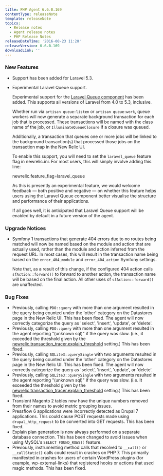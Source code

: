 ```yaml
---
title: PHP Agent 6.6.0.169
contentType: releaseNote
template: releaseNote
topics:
  - Release notes
  - Agent release notes
  - PHP Release Notes
releaseDateTime: '2016-08-23 11:20'
releaseVersion: 6.6.0.169
downloadLink: ''
---
```


### New Features

* Support has been added for Laravel 5.3.
* Experimental Laravel Queue support.

  Experimental support for the [Laravel Queue component](http://laravel.com/docs/5.2/queues) has been added. This supports all versions of Laravel from 4.0 to 5.3, inclusive.

  Whether run via `artisan queue:listen` or `artisan queue:work`, queue workers will now generate a separate background transaction for each job that is processed. These transactions will be named with the class name of the job, or `IlluminateQueueClosure` if a closure was queued.

  Additionally, a transaction that queues one or more jobs will be linked to the background transaction(s) that processed those jobs on the transaction map in the New Relic UI.

  To enable this support, you will need to set the `laravel_queue` feature flag in newrelic.ini. For most users, this will simply involve adding this line:

  newrelic.feature_flag=laravel_queue

  As this is presently an experimental feature, we would welcome feedback — both positive and negative — on whether this feature helps users using the Laravel Queue component better visualise the structure and performance of their applications.

  If all goes well, it is anticipated that Laravel Queue support will be enabled by default in a future version of the agent.

### Upgrade Notices

* Symfony 1 transactions that generate 404 errors due to no routes being matched will now be named based on the module and action that are actually used, rather than the module and action inferred from the request URL. In most cases, this will result in the transaction name being based on the `error_404_module` and `error_404_action` Symfony settings.

  Note that, as a result of this change, if the configured 404 action calls `sfAction::forward()` to forward to another action, the transaction name will be based on the final action. All other uses of `sfAction::forward()` are unaffected.

### Bug Fixes

* Previously, calling `PDO::query` with more than one argument resulted in the query being counted under the 'other' category on the Datastores page in the New Relic UI. This has been fixed. The agent will now correctly categorize the query as 'select', 'insert', 'update', or 'delete'.
* Previously, calling `PDO::query` with more than one argument resulted in the agent reporting "(unknown sql)" if the query was slow. (i.e., it exceeded the threshold given by the [newrelic.transaction_tracer.explain_threshold](https://docs.newrelic.com/docs/agents/php-agent/configuration/php-agent-configuration#inivar-tt-epthreshold) setting.) This has been fixed.
* Previously, calling `SQLite3::querySingle` with two arguments resulted in the query being counted under the 'other' category on the Datastores page in the New Relic UI. This has been fixed. The agent will now correctly categorize the query as 'select', 'insert', 'update', or 'delete'.
* Previously, calling `SQLite3::querySingle` with two arguments resulted in the agent reporting "(unknown sql)" if the query was slow. (i.e. It exceeded the threshold given by the [newrelic.transaction_tracer.explain_threshold](https://docs.newrelic.com/docs/agents/php-agent/configuration/php-agent-configuration#inivar-tt-epthreshold) setting.) This has been fixed.
* Transient Magento 2 tables now have the unique numbers removed from their names to avoid metric grouping issues.
* Pressflow 6 applications were incorrectly detected as Drupal 7 applications. This could cause POST requests made using `drupal_http_request` to be converted into GET requests. This has been fixed.
* Explain plan generation is now always performed on a separate database connection. This has been changed to avoid issues when using MySQL's `SELECT FOUND_ROWS()` feature.
* Previously, instrumenting method calls that resolved to `__call()` or `__callStatic()` calls could result in crashes on PHP 7. This primarily manifested in crashes for users of certain WordPress plugins (for example, wp-external-links) that registered hooks or actions that used magic methods. This has been fixed.
